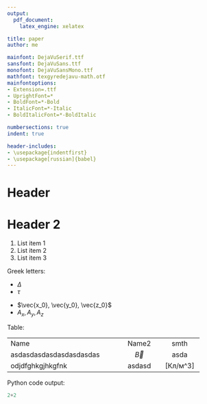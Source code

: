 ```yaml
---
output:
  pdf_document:
    latex_engine: xelatex

title: paper 
author: me

mainfont: DejaVuSerif.ttf
sansfont: DejaVuSans.ttf
monofont: DejaVuSansMono.ttf
mathfont: texgyredejavu-math.otf
mainfontoptions:
- Extension=.ttf
- UprightFont=*
- BoldFont=*-Bold
- ItalicFont=*-Italic
- BoldItalicFont=*-BoldItalic

numbersections: true
indent: true

header-includes:
- \usepackage{indentfirst}
- \usepackage[russian]{babel}
---
```


\tableofcontents


# Header

# Header 2 

1. List item 1
1. List item 2
1. List item 3

Greek letters:

* $\Delta$
* $\tau$

\begin{equation}
  \vec{A} = \vec{x_0}  A_x + \vec{y_0}  A_y + \vec{z_0} A_z
\end{equation}

* $\vec{x_0}, \vec{y_0}, \vec{z_0}$
* $A_x, A_y,  A_z$

\begin{equation}
  \vec{A} + \vec{B} = \vec{x_0}  (A_x + B_x) + \vec{y_0} (A_y + B_y) + \vec{z_0} (A_z + B_z)
\end{equation}

\begin{equation}
  |\vec{A}, \vec{B}| = \vec{A} \vec{B} = \vec{\nu_0} A B sin(\alpha) =
    \begin{pmatrix}
      \vec{x_0} & \vec{y_0} & \vec{z_0}\\
      A_x & A_y & A_z\\
      B_x & B_y & B_z
  \end{pmatrix}
\end{equation}

Table:

+:-----------------------------------+:-----------:+:----------:+
| Name                               |   Name2     |   smth     |
+------------------------------------+-------------+------------+
| asdasdasdasdasdasdasdas            |   $\vec{B}$ |   asda     |
+------------------------------------+-------------+------------+
| odjdfghkgjhkgfnk                   |   asdasd    |   [Кл/м^3] |
+------------------------------------+-------------+------------+

Python code output:
```python
2+2
```

